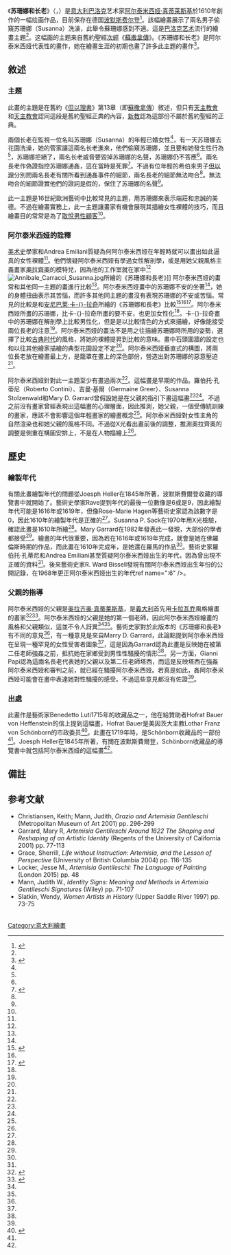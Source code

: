 {{Infobox artwork
| title = 苏珊娜和长老<br>Susanna and the Elders
| artist = [[阿尔泰米西娅·真蒂莱斯基|阿尔泰米西娅·真蒂莱斯基]]
| image = Susanna_and_the_Elders_(1610),_Artemisia_Gentileschi.jpg
| alt = 
| caption = 
| painting_alignment = right
| other_title_1 = 
| year = 大約1610年
| medium = [[油畫|油畫]]
| height_metric = 170
| width_metric = 119
| museum = {{link-en|魏森斯坦城堡|Schloss Weißenstein}}
| city = 德國[[波默斯费尔登|波默斯费尔登]]
}}《'''苏珊娜和长老'''》（{{lang-it|Susanna e i vecchioni}}，{{lang-en|Susanna and the Elders }}）是[[意大利|意大利]][[巴洛克|巴洛克]]艺术家[[阿尔泰米西娅·真蒂莱斯基|阿尔泰米西娅·真蒂莱斯基]]於1610年創作的一幅绘画作品，目前保存在德国[[波默斯费尔登|波默斯费尔登]]{{en-link|魏森斯坦城堡|Schloss Weißenstein}}<ref name=":6">{{Cite book|title=Orazio and Artemesia Gentileschi|last=Christiansen|first=Keith|last2=Mann|first2=Judith|publisher=Metropolitan Museum of Art|year=2001|isbn=|location=|pages=|quote=}}</ref>。該幅繪畫展示了兩名男子偷窺苏珊娜（Susanna）洗澡，此舉令蘇珊娜感到不適。這是[[巴洛克艺术|巴洛克艺术]]流行的繪畫主題<ref name=":6" />。这幅画的主题来自舊約聖經[[次經|次經]]《[[蘇撒拿傳|蘇撒拿傳]]》。《苏珊娜和长老》是阿尔泰米西娅代表性的畫作，她在繪畫生涯的初期也畫了許多此主題的畫作<ref>{{Cite book|last=Modesti|first=Adelina|title=A Newly Discovered Late Work by Artemisia Gentileschi: Susanna and the Elders, 1652|work=Women Artists in Early Modern Italy, Careers, Fame and, Collectors|publisher=Harvey Miller Publishers}}</ref>。
==敘述==
===主題===
此畫的主題是在舊約《[[但以理書|但以理書]]》第13章（即[[蘇撒拿傳|蘇撒拿傳]]）敘述，但只有[[天主教會|天主教會]]和[[天主教會|天主教會]]認同這段是舊約聖經正典的內容，[[新教|新教]]認為這部份不屬於舊約聖經的正典。

兩個长老在監視一位名叫苏珊娜（Susanna）的年輕已婚女性<ref name=":6" />，有一天苏珊娜去花園洗澡，她的管家讓這兩名长老進來，他們偷窺苏珊娜，並且要和她發生性行為<ref name=":6" />，苏珊娜拒絕了，兩名长老威脅要毀掉苏珊娜的名聲，苏珊娜仍不答應<ref name=":6" />。兩名長老作偽證指控苏珊娜通姦，這在當時是死罪<ref name="Treves">{{cite book |last1=Treves |first1=Letizia |title=Artemisia |date=2020 |publisher=The National Gallery Company Ltd. |location=London}}</ref>。不過有位年輕的希伯來男子[[但以理|但以理]]分別問兩名長老有關所看到通姦事件的細節，兩名長老的細節無法吻合<ref name=":6" />。無法吻合的細節證實他們的證詞是假的，保住了苏珊娜的名聲<ref name=":6" />。

此一主題是16世紀歐洲藝術中比較常見的主題，用苏珊娜來表示端莊和忠誠的美德。不過在繪畫實務上，此一主題讓畫家有機會展現其描繪女性裸體的技巧，而且繪畫目的常常是為了[[男性凝视|取悅男性顧客]]<ref name="Treves" />。
===阿尔泰米西娅的詮釋===
[[美术史|美术史]]學家{{le|罗伯托·隆吉|Roberto Longhi}}和Andrea Emiliani質疑為何阿尔泰米西娅在年輕時就可以畫出如此逼真的女性裸體<ref name=":6" />。他們懷疑阿尔泰米西娅有學過女性解剖學，或是用她父親風格主義畫家[[奧拉齊奧·真蒂萊斯基|奧拉齊奧]]的模特兒，因為他的工作室就在家中<ref name=":6" /> 
[[File:Annibale_Carracci_Susanna.jpg|thumb]]所繪的《苏珊娜和長老》]]
阿尔泰米西娅的畫常和其他同一主題的畫進行比較<ref name=":6" />。阿尔泰米西娅畫中的苏珊娜不安的坐著<ref name=":6" />，她的身體扭曲表示其苦惱，而許多其他同主題的畫沒有表現苏珊娜的不安或苦惱。常見的比較是和[[安尼巴莱·卡拉奇|安尼巴莱·卡-{}-拉奇]]所繪的《苏珊娜和長老》比較<ref name=":2">{{Cite book|title=Artemisia Gentileschi Around 1622 The shaping and Reshaping of an Artistic Identity|last=Garrard|first=Mary R.|publisher=Regents of the University of California|year=2001|isbn=978-0-520-22841-2|location=Los Angeles, California|pages=[https://archive.org/details/artemisiagentile0000garr/page/77 77–113]|url=https://archive.org/details/artemisiagentile0000garr/page/77}}</ref><ref name=":6" /><ref name=":5">{{Cite journal|last=Grace|first=Sherrill|date=January 2004|title=Life Without Instruction: Artemisia, and the Lesson of Perspective|url=https://journals.lib.unb.ca/index.php/TRIC/article/view/4656/5523|journal=Life Without Instruction: Artemisia, and the Lesson of Perspective|volume=25|issue=1}}</ref>。阿尔泰米西娅所畫的苏珊娜，比卡-{}-拉奇所畫的要不安，也更加女性化<ref name=":6" />。卡-{}-拉奇畫中的苏珊娜在解剖學上比較男性化，但是是以比較情色的方式來描繪，好像能接受兩位長老的注意<ref name=":6" />。阿尔泰米西娅的畫法不是用之往描繪苏珊娜時所用的姿勢，選擇了比較[[古典时代|古典时代]]的風格，將她的裸體提昇到比較{{le|英雄性裸體|Heroic nudity}}的意味。畫中石頭圍牆的設定也和以往其他繪家描繪的典型花園設定不定<ref name="Treves" />。阿尔泰米西娅垂直式的構圖，將兩位長老放在繪畫最上方，是籠罩在畫上的深色部份，營造出對苏珊娜的惡意壓迫<ref name=":6" />。

阿尔泰米西娅針對此一主題至少有畫過兩次<ref name=":1" />。這幅畫是早期的作品。羅伯托·孔蒂尼（Roberto Contini）、吉曼·基爾（Germaine Greer）、Susanna Stolzenwald和Mary D. Garrard曾假設她是在父親的指引下畫這幅畫<ref name=":3" /><ref name=":5" />。不過之前沒有畫家曾經表現出這幅畫的心理層面，因此推測，她父親，一個受傳統訓練的畫家，應該不會影響這個年輕畫家的繪畫概念<ref name=":6" />。阿尔泰米西娅對女性主角的自然渲染也和她父親的風格不同。不過從X光看出畫前後的調整，推測奧拉齊奧的調整是側重在構圖安排上，不是在人物描繪上<ref name="Treves" />。
==歷史==
===繪製年代===
有關此畫繪製年代的問題從Joesph Heller在1845年所著，波默斯費爾登收藏的導覽書中就開始了。藝術史學家Rave提到年代的最後一位數像是6或是9，因此繪製年代可能是1616年或1619年，但像Rose-Marie Hagen等藝術史家認為該數字是0，因此1610年的繪製年代是正確的<ref name=":6" />。Susanna P. Sack在1970年用X光檢驗，確認此畫是1610年所繪<ref name=":6" />。Mary Garrard在1982年發表此一發現，大部份的學者都接受<ref name=":6" />。繪畫的年代很重要，因為若在1616年或1619年完成，就會是她在佛羅倫斯時期的作品，而此畫在1610年完成年，是她還在羅馬的作品<ref name=":6" />。藝術史家羅伯托·孔蒂尼和Andrea Emiliani甚至質疑阿尔泰米西娅出生的年代，因為曾出現不正確的資料<ref name=":6" />。後來藝術史家R. Ward Bissell發現有關阿尔泰米西娅出生年份的公開記錄，在1968年更正阿尔泰米西娅出生的年代ref name=":6" />。

===父親的指導===
阿尔泰米西娅的父親是[[奥拉齐奥·真蒂莱斯基|奥拉齐奥·真蒂莱斯基]]，是[[義大利|義大利]]首先用[[卡拉瓦乔|卡拉瓦乔]]風格繪畫的畫家<ref name=":3">{{Cite book|title=Artemisia Gentileschi: The Language of Painting|last=Locker|first=Jesse M.|year=2015|isbn=978-0-300-18511-9|location=London|pages=48}}</ref><ref name=":1">{{Cite book|title=Women Artists in History|url=https://archive.org/details/womenartistsinhi0000slat_j1v1|last=Slatkin|first=Wendy|publisher=Simon & Schuster|year=1997|isbn=978-0-13-432873-7|location=Upper Saddle River, New Jersey|pages=[https://archive.org/details/womenartistsinhi0000slat_j1v1/page/73 73]–75}}</ref>。阿尔泰米西娅的父親是她的第一個老師，因此阿尔泰米西娅繪畫的風格和父親類似，這並不令人訝異<ref name=":1" /><ref name=":3" />。藝術史家對於此版本的《苏珊娜和長老》有不同的意見<ref name=":5" />，有一種意見是來自Marry D. Garrard，此論點提到阿尔泰米西娅在呈現一種罕見的女性受害者圖象<ref name=":5" />，這是因為Garrard認為此畫是反映她在被第二任老師{{le|阿戈斯蒂諾·塔西|Agostino Tassi}}強姦之前，抵抗她在家鄉受到男性性騷擾的情形<ref name=":5" />。另一方面，Gianni Papi認為這兩名長老代表她的父親以及第二任老師塔西，而這是反映塔西在強姦阿尔泰米西娅和審判之前，就已經在騷擾阿尔泰米西娅。若真是如此，姦阿尔泰米西娅可能會在畫中表達她對性騷擾的感受。不過這些意見都沒有佐證<ref name=":6" />。

===出處===
此畫作是藝術家Benedetto Luti1715年的收藏品之一，他在給贊助者Hofrat Bauer von Heffenstein的信上提到這幅畫，Hofrat Bauer是美因茨大主教Lothar Franz von Schönborn的市政委员<ref name="IFS">{{cite web |title=Immunity From Seizure: Artemisia |url=https://www.nationalgallery.org.uk/media/35279/artemisia-ifs-report_august-2020.pdf |website=The National Gallery, London |publisher=The National Gallery, London}}</ref>。此畫在1719年時，是Schönborn收藏品的一部份<ref name="IFS" />。Joesph Heller在1845年所著，有關在波默斯費爾登，Schönborn收藏品的導覽書中就包括阿尔泰米西娅的這幅畫<ref name=":6" />。

== 備註 ==
<references />

== 参考文献 ==

* Christiansen, Keith; Mann, Judith, ''Orazio and Artemisia Gentileschi'' (Metropolitan Museum of Art 2001) pp. 296-299
* Garrard, Mary R, ''Artemisia Gentileschi Around 1622 The Shaping and Reshaping of an Artistic Identity'' (Regents of the University of California 2001) pp. 77-113
* Grace, Sherrill, ''Life without Instruction: Artemisia, and the Lesson of Perspective'' (University of British Columbia 2004) pp. 116-135
* Locker, Jesse M., ''Artemisia Gentileschi: The Language of Painting'' (London 2015) pp. 48
* Mann, Judith W., ''Identity Signs: Meaning and Methods in Artemisia Gentileschi Signatures'' (Wiley) pp. 71-107
* Slatkin, Wendy, ''Women Artists in History'' (Upper Saddle River 1997) pp. 73-75<br /><br />

[[Category:意大利繪畫|Category:意大利繪畫]]